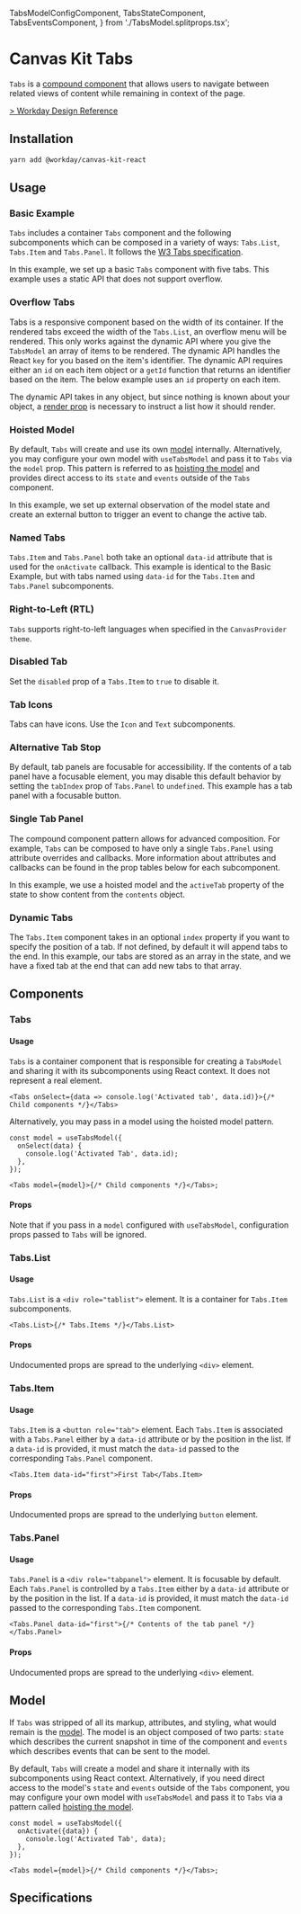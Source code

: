 
  TabsModelConfigComponent,
  TabsStateComponent,
  TabsEventsComponent,
} from './TabsModel.splitprops.tsx';



<Meta title="Components/Containers/Tabs" component={Tabs} />

# Canvas Kit Tabs

`Tabs` is a [compound component](/getting-started/for-developers/resources/compound-components/)
that allows users to navigate between related views of content while remaining in context of the
page.

[> Workday Design Reference](https://design.workday.com/components/navigation/tabs)

## Installation

```sh
yarn add @workday/canvas-kit-react
```

## Usage

### Basic Example

`Tabs` includes a container `Tabs` component and the following subcomponents which can be composed
in a variety of ways: `Tabs.List`, `Tabs.Item` and `Tabs.Panel`. It follows the
[W3 Tabs specification](https://www.w3.org/TR/wai-aria-practices/#tabpanel).

In this example, we set up a basic `Tabs` component with five tabs. This example uses a static API
that does not support overflow.

<ExampleCodeBlock code={Basic} />

### Overflow Tabs

Tabs is a responsive component based on the width of its container. If the rendered tabs exceed the
width of the `Tabs.List`, an overflow menu will be rendered. This only works against the dynamic API
where you give the `TabsModel` an array of items to be rendered. The dynamic API handles the React
`key` for you based on the item's identifier. The dynamic API requires either an `id` on each item
object or a `getId` function that returns an identifier based on the item. The below example uses an
`id` property on each item.

The dynamic API takes in any object, but since nothing is known about your object, a
[render prop](https://reactjs.org/docs/render-props.html) is necessary to instruct a list how it
should render.

<ExampleCodeBlock code={OverflowTabs} />

### Hoisted Model

By default, `Tabs` will create and use its own [model](#model) internally. Alternatively, you may
configure your own model with `useTabsModel` and pass it to `Tabs` via the `model` prop. This
pattern is referred to as
[hoisting the model](/getting-started/for-developers/resources/compound-components/#configuring-a-model)
and provides direct access to its `state` and `events` outside of the `Tabs` component.

In this example, we set up external observation of the model state and create an external button to
trigger an event to change the active tab.

<ExampleCodeBlock code={HoistedModel} />

### Named Tabs

`Tabs.Item` and `Tabs.Panel` both take an optional `data-id` attribute that is used for the
`onActivate` callback. This example is identical to the Basic Example, but with tabs named using
`data-id` for the `Tabs.Item` and `Tabs.Panel` subcomponents.

<ExampleCodeBlock code={NamedTabs} />

### Right-to-Left (RTL)

`Tabs` supports right-to-left languages when specified in the `CanvasProvider` `theme`.

<ExampleCodeBlock code={RightToLeft} />

### Disabled Tab

Set the `disabled` prop of a `Tabs.Item` to `true` to disable it.

<ExampleCodeBlock code={DisabledTab} />

### Tab Icons

Tabs can have icons. Use the `Icon` and `Text` subcomponents.

<ExampleCodeBlock code={Icons} />

### Alternative Tab Stop

By default, tab panels are focusable for accessibility. If the contents of a tab panel have a
focusable element, you may disable this default behavior by setting the `tabIndex` prop of
`Tabs.Panel` to `undefined`. This example has a tab panel with a focusable button.

<ExampleCodeBlock code={AlternativeTabStop} />

### Single Tab Panel

The compound component pattern allows for advanced composition. For example, `Tabs` can be composed
to have only a single `Tabs.Panel` using attribute overrides and callbacks. More information about
attributes and callbacks can be found in the prop tables below for each subcomponent.

In this example, we use a hoisted model and the `activeTab` property of the state to show content
from the `contents` object.

<ExampleCodeBlock code={SinglePanel} />

### Dynamic Tabs

The `Tabs.Item` component takes in an optional `index` property if you want to specify the position
of a tab. If not defined, by default it will append tabs to the end. In this example, our tabs are
stored as an array in the state, and we have a fixed tab at the end that can add new tabs to that
array.

<ExampleCodeBlock code={DynamicTabs} />

## Components

### Tabs

#### Usage

`Tabs` is a container component that is responsible for creating a `TabsModel` and sharing it with
its subcomponents using React context. It does not represent a real element.

```tsx
<Tabs onSelect={data => console.log('Activated tab', data.id)}>{/* Child components */}</Tabs>
```

Alternatively, you may pass in a model using the hoisted model pattern.

```tsx
const model = useTabsModel({
  onSelect(data) {
    console.log('Activated Tab', data.id);
  },
});

<Tabs model={model}>{/* Child components */}</Tabs>;
```

#### Props

Note that if you pass in a `model` configured with `useTabsModel`, configuration props passed to
`Tabs` will be ignored.

<PropsTable1 of={Tabs} />

### Tabs.List

#### Usage

`Tabs.List` is a `<div role="tablist">` element. It is a container for `Tabs.Item` subcomponents.

```tsx
<Tabs.List>{/* Tabs.Items */}</Tabs.List>
```

#### Props

Undocumented props are spread to the underlying `<div>` element.

<ArgsTable of={Tabs.List} />

### Tabs.Item

#### Usage

`Tabs.Item` is a `<button role="tab">` element. Each `Tabs.Item` is associated with a `Tabs.Panel`
either by a `data-id` attribute or by the position in the list. If a `data-id` is provided, it must
match the `data-id` passed to the corresponding `Tabs.Panel` component.

```tsx
<Tabs.Item data-id="first">First Tab</Tabs.Item>
```

#### Props

Undocumented props are spread to the underlying `button` element.

<ArgsTable of={Tabs.Item} />

### Tabs.Panel

#### Usage

`Tabs.Panel` is a `<div role="tabpanel">` element. It is focusable by default. Each `Tabs.Panel` is
controlled by a `Tabs.Item` either by a `data-id` attribute or by the position in the list. If a
`data-id` is provided, it must match the `data-id` passed to the corresponding `Tabs.Item`
component.

```tsx
<Tabs.Panel data-id="first">{/* Contents of the tab panel */}</Tabs.Panel>
```

#### Props

Undocumented props are spread to the underlying `<div>` element.

<ArgsTable of={Tabs.Panel} />

## Model

If `Tabs` was stripped of all its markup, attributes, and styling, what would remain is the
[model](/getting-started/for-developers/resources/compound-components/#models). The model is an
object composed of two parts: `state` which describes the current snapshot in time of the component
and `events` which describes events that can be sent to the model.

By default, `Tabs` will create a model and share it internally with its subcomponents using React
context. Alternatively, if you need direct access to the model's `state` and `events` outside of the
`Tabs` component, you may configure your own model with `useTabsModel` and pass it to `Tabs` via a
pattern called
[hoisting the model](/getting-started/for-developers/resources/compound-components/#configuring-a-model).

```tsx
const model = useTabsModel({
  onActivate({data}) {
    console.log('Activated Tab', data);
  },
});

<Tabs model={model}>{/* Child components */}</Tabs>;
```

<SymbolDoc name="useTabsModel" />

## Specifications

<Specifications file="Tabs.spec.ts" name="Tabs" />
